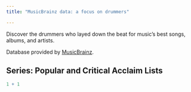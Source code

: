 ```yaml
---
title: "MusicBrainz data: a focus on drummers"

---
```


Discover the drummers who layed down the beat for music's best songs, albums, and artists.

Database provided by [MusicBrainz](https://musicbrainz.org/).


## Series: Popular and Critical Acclaim Lists


```r

1 + 1

```
